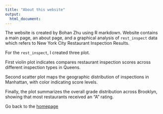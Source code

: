 ```yaml
---
title: "About this website"
output: 
  html_document:
---
```


The website is created by Bohan Zhu using R markdown. Website contains a 
main page, an about page, and a graphical analysis of `rest_inspect` data 
which refers to New York City Restaurant Inspection Results.

For the `rest_inspect`, I created three plot.

First violin plot indicates compares restaurant inspection scores across different inspection types in Queens.

Second scatter plot maps the geographic distribution of inspections in Manhattan, with color indicating score levels.

Finally, the plot  summarizes the overall grade distribution across Brooklyn, showing that most restaurants received an “A” rating.

Go back to the [homepage](index.html)